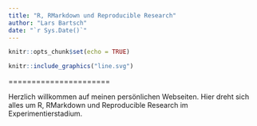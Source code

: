 ```yaml
---
title: "R, RMarkdown und Reproducible Research"
author: "Lars Bartsch"
date: "`r Sys.Date()`"
---
```


```r
knitr::opts_chunk$set(echo = TRUE)
```

```r
knitr::include_graphics("line.svg")
```

======================

Herzlich willkommen auf meinen persönlichen Webseiten. Hier dreht sich alles um R, RMarkdown und Reproducible Research im Experimentierstadium.

